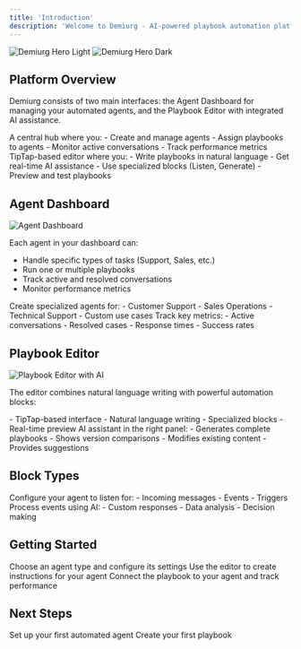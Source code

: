 ```yaml
---
title: 'Introduction'
description: 'Welcome to Demiurg - AI-powered playbook automation platform'
---
```


<img
  className="block dark:hidden"
  src="/images/hero-light.png"
  alt="Demiurg Hero Light"
/>
<img
  className="hidden dark:block"
  src="/images/hero-dark.png"
  alt="Demiurg Hero Dark"
/>

## Platform Overview

Demiurg consists of two main interfaces: the Agent Dashboard for managing your automated agents, and the Playbook Editor with integrated AI assistance.

<CardGroup cols={2}>
  <Card title="Agent Dashboard" icon="gauge">
    A central hub where you:
    - Create and manage agents
    - Assign playbooks to agents
    - Monitor active conversations
    - Track performance metrics
  </Card>
  <Card title="Playbook Editor" icon="pen-to-square">
    TipTap-based editor where you:
    - Write playbooks in natural language
    - Get real-time AI assistance
    - Use specialized blocks (Listen, Generate)
    - Preview and test playbooks
  </Card>
</CardGroup>

## Agent Dashboard

<Frame>
  <img src="/images/agent-dashboard.png" alt="Agent Dashboard" />
</Frame>

Each agent in your dashboard can:
- Handle specific types of tasks (Support, Sales, etc.)
- Run one or multiple playbooks
- Track active and resolved conversations
- Monitor performance metrics

<CardGroup cols={2}>
  <Card title="Agent Types" icon="users">
    Create specialized agents for:
    - Customer Support
    - Sales Operations
    - Technical Support
    - Custom use cases
  </Card>
  <Card title="Monitoring" icon="chart-line">
    Track key metrics:
    - Active conversations
    - Resolved cases
    - Response times
    - Success rates
  </Card>
</CardGroup>

## Playbook Editor

<Frame>
  <img src="/images/playbook-editor.png" alt="Playbook Editor with AI" />
</Frame>

The editor combines natural language writing with powerful automation blocks:

<CardGroup cols={2}>
  <Card title="Editor Features" icon="pen">
    - TipTap-based interface
    - Natural language writing
    - Specialized blocks
    - Real-time preview
  </Card>
  <Card title="Demiurg AI" icon="robot">
    AI assistant in the right panel:
    - Generates complete playbooks
    - Shows version comparisons
    - Modifies existing content
    - Provides suggestions
  </Card>
</CardGroup>

## Block Types

<CardGroup cols={2}>
  <Card title="Listen Blocks" icon="ear-listen">
    Configure your agent to listen for:
    - Incoming messages
    - Events
    - Triggers
  </Card>
  <Card title="Generate Blocks" icon="sparkles">
    Process events using AI:
    - Custom responses 
    - Data analysis
    - Decision making
  </Card>
</CardGroup>

## Getting Started

<Steps>
  <Step title="Create an Agent">
    Choose an agent type and configure its settings
  </Step>
  
  <Step title="Write a Playbook">
    Use the editor to create instructions for your agent
  </Step>
  
  <Step title="Assign and Monitor">
    Connect the playbook to your agent and track performance
  </Step>
</Steps>

## Next Steps

<CardGroup cols={2}>
  <Card title="Create Agent" icon="user-plus" href="/agents/overview">
    Set up your first automated agent
  </Card>
  <Card title="Write Playbook" icon="pen" href="/playbooks/creating">
    Create your first playbook
  </Card>
</CardGroup>